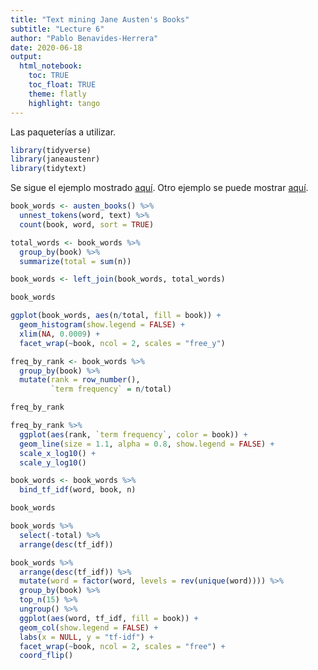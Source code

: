 ```yaml
---
title: "Text mining Jane Austen's Books"
subtitle: "Lecture 6"
author: "Pablo Benavides-Herrera"
date: 2020-06-18
output: 
  html_notebook:
    toc: TRUE
    toc_float: TRUE
    theme: flatly
    highlight: tango
---
```


Las paqueterías a utilizar.

```r
library(tidyverse)
library(janeaustenr)
library(tidytext)
```

Se sigue el ejemplo mostrado [aquí](https://www.tidytextmining.com/tfidf). Otro ejemplo se puede mostrar [aquí](https://www.tidytextmining.com/tidytext.html#tidyausten).



```r
book_words <- austen_books() %>%
  unnest_tokens(word, text) %>%
  count(book, word, sort = TRUE)

total_words <- book_words %>% 
  group_by(book) %>% 
  summarize(total = sum(n))

book_words <- left_join(book_words, total_words)

book_words
```


```r
ggplot(book_words, aes(n/total, fill = book)) +
  geom_histogram(show.legend = FALSE) +
  xlim(NA, 0.0009) +
  facet_wrap(~book, ncol = 2, scales = "free_y")
```


```r
freq_by_rank <- book_words %>% 
  group_by(book) %>% 
  mutate(rank = row_number(), 
         `term frequency` = n/total)

freq_by_rank
```


```r
freq_by_rank %>% 
  ggplot(aes(rank, `term frequency`, color = book)) + 
  geom_line(size = 1.1, alpha = 0.8, show.legend = FALSE) + 
  scale_x_log10() +
  scale_y_log10()
```




```r
book_words <- book_words %>%
  bind_tf_idf(word, book, n)

book_words
```


```r
book_words %>%
  select(-total) %>%
  arrange(desc(tf_idf))
```



```r
book_words %>%
  arrange(desc(tf_idf)) %>%
  mutate(word = factor(word, levels = rev(unique(word)))) %>% 
  group_by(book) %>% 
  top_n(15) %>% 
  ungroup() %>%
  ggplot(aes(word, tf_idf, fill = book)) +
  geom_col(show.legend = FALSE) +
  labs(x = NULL, y = "tf-idf") +
  facet_wrap(~book, ncol = 2, scales = "free") +
  coord_flip()
```



